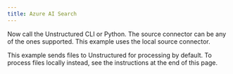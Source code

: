 ```yaml
---
title: Azure AI Search
---
```



<NewDocument />


<SharedAzureAIS />

Now call the Unstructured CLI or Python. The source connector can be any of the ones supported. This example uses the local source connector.

This example sends files to Unstructured for processing by default. To process files locally instead, see the instructions at the end of this page.


<CodeGroup>
  <AzureAISAPISh />
  <AzureAISAPIPyV2 />
  <AzureAISAPIPyV1 />
</CodeGroup>


<SharedPartitionByAPIOSS/>
